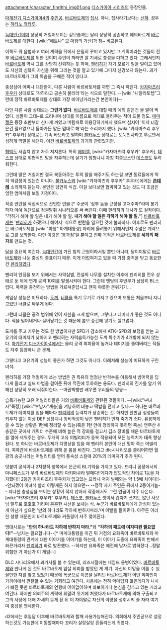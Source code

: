 attachment:/character_finrihhi_img01.png
[[디스가이아 시리즈]]의 등장인물.

[[마계전기 디스가이아4]]의 [[주인공]], [[바르바토제]]의 [[집사]]. 아니, 집사라기보다는 [[신하]]. 성우는 [[하타노 와타루]].

[[늑대인간]]이며 상당히 거칠어보이는 겉모습과는 달리 상당히 공손하고 예의바르게 [[바르바토제]]를 대한다. [wiki:"에트나" 모 마왕의 가신]과 참~ 비교된다.

이쪽도 뭐 음험하고 여러 계략을 뒤에서 은밀히 꾸미고 있지만 그 계획이라는 것들이 전부 [[바르바토제]]를 위한 것이며 주인이 까라면 깔 기세로 충성을 다하고 있다. 그래서인지 [[바르바토제]] 역시 그를 상당히 신뢰하는 듯 하며, [[펜리히]]가 자기 모르게 일을 벌이고 있어도 자신의 심복이 자신을 위해 그러는 것을 알고 있기에 그다지 신경쓰지 않는다. 과거 바르바토제가 그의 목숨을 구해준 적이 있다고.

충성심이 어찌나 대단한지, 다른 사람이 바르바토제를 까면 그 즉시 빡친다. [[카자마츠리 후우카]] 상대로도 '각하라고 공손히 불러라'라는 식으로 말한다. --[wiki:"니알라토텝"그런데 정작 바르바토제를 상대로 가장 비아냥거리는건 본인이다]--

다만 다른 사람 상대로는 '''그런거 없다.''' [[바르바토제]]를 대할 때의 예의 같은건 물 말아 먹었다. 성깔이 그대~로 드러나며 상대를 이름으로 제대로 불러주는 적이 드물 정도. [[에미젤]]은 등장 초반부터 신나게 까였고 버림패로 이용당하기까지 했으며 심지어 '이제 너같은건 필요없으니 돌아가든 말든 맘대로 해'라는 소리까지 했다. [wiki:"카자마츠리 후우카" 후우카] 상대로는 계속 바보라고 말하며 [[불카누스]] 상대로는 도둑천사라고 부르면서 심하게 막말을 해댄다. 이건 [[바르바토제]]의 과거와 관련있지만.

[[협박]]도 서슴치 않고 자주 저지른다. 특히 [[에미젤]], [wiki:"카자마츠리 후우카" 후우카], [[데스코]] 상대로 위협적인 말을 자주하는데 살기가 엄청나니 자칭 최종보스인 [[데스코]]도 두려워한다.

그런데 말은 거칠지만 결국 북돋아주는 투의 말을 해주기도 하는걸 보면 동료들에게 딱히 악감정이 있는건 아니다. [[불카누스]]와 [wiki:"카자마츠리 후우카" 후우카]에게는 '''[[츤데레]]''' 소리까지 듣는다. 본인은 당연히 식겁. 이걸 보다보면 협박하고 있는 것도 다 조금은 엄한 엄마처럼 보일 지경이다.

작중 반란을 직접적으로 선언한 인물.[* 주군이 '정부 놈들 근성을 고쳐주마!'라며 봉기하자 아예 독단으로 정권탈취 시나리오를 써 버린다. 이때 펜리히의 대사가 또 걸작이다. "각하가 해야 할 일은 내가 해야 할 일. '''내가 해야 할 일은 각하가 해야 할 일.'''"] [[바르바토제]]는 '[[펜리히]]가 하쟀으니 해야지' 식으로 반란을 일으킨 것에 불과하다. 이후로도 펜리히는 바르바토제를 [wiki:"마왕" 마계대통령] 자리에 올려놓기 위해서인지 수많은 계략으로 그를 보좌한다. 다만 이것은 '통과점'일 뿐이고 진짜 목적은 바르바토제를 '''세계의 패자'''로 만드는 것.

[[달]]을 중요히 여긴다. [[늑대인간]]이 가진 힘의 근원이라서일 뿐만 아니라, 달이야말로 [[바르바토제]]와 나눈 충성의 증표이기 때문. 이게 더럽혀지고 있을 때 가장 충격을 받고 동요한건 [[펜리히]]였다.


펜리히 엔딩을 보기 위해서는 사악심벌, 전설의 나무를 설치한 이후에 펜리히를 전우 상태로 둔 뒤에 연계 공격 10회를 발생시켜야 한다. 그런데 엔딩의 후반부가 상당히 BL스럽다. 마력을 충천하는 방법을 가르쳐준답시고 왠지 야릇한 분위기가...

게임상 성능은 미묘하다. [[도끼]], [[너클]]을 특기 무기로 가지고 있으며 보통은 처음부터 지니고있던 너클로 싸우게 된다.

그런데 너클은 공격 범위에 있어 제한을 크게 받으며, 그렇다고 데미지가 좋은 것도 아니다. 적을 밀어내거나 끌어당기는 것 때문에 콤보 중간에 넣기도 껄끄럽다.

도끼를 주고 키우는 것도 한 방법이지만 SPD가 감소해서 ATK+SPD의 보정을 받는 고유기의 대미지가 낮아지고 펜리히는 자력습득가능한 도끼 특수기가 4개밖에 되지 않는다. [[마계전기 디스가이아4]]에서는 물리 공격 회피율이 높거나 데미지를 줄여버리는 적들도 자주 등장하니 큰 문제.

그렇다고 고유기의 성능이 좋은가 하면 그것도 아니다. 이래저래 성능이 미묘하게 구린 녀석.

펜리히를 가장 적절하게 쓰는 방법은 권 특유의 엄청난 반격수를 이용해서 방어력을 딥다게 올리고 실드 마법을 걸어준 뒤에 적진에 투하하는 용도다. 펜리히의 진가를 알기 위해선 상당히 오래 써줘야한다. --마권빅뱅만 배우면 우리들의 영웅--

습득가능한 고유 어빌리티들은 거의 [[바르바토제]]와 관련된 것들이다. --[wiki:"부녀자"특정] [wiki:"부남자"계층]을 겨냥하여 대놓고 떡밥을 던지고 있다.-- 하나는 바르바토제가 데미지를 입을 때마다 [[펜리히]]의 능력치가 상승하는 것. 하지만 웬만큼 정성들여 키우지 않는 이상 DEF 성장치나 장비적성이 낮은 펜리히가 먼저 죽기가 쉽다. 유용하게 쓸 수 있는 상황은 1턴에 정리할 수 있는(혹은 1턴 안에 정리하지 못하면 죽는) 연무산 4층같은 곳에서 캐릭터 수준에 비해 높은 적 강화를 걸고서 깁스 장비를 채운 바르바토제를 옆에 세워주는 경우. 두개의 고유 어빌리티가 중복 적용되어 모든 능력치가 대폭 향상된다. 또 하나는 바르바토제가 치명상을 입을 때 펜리히 본인이 대신 맞아 죽는 어빌리티. 여하간에 바르바토제를 위해 온 몸을 바친다. 그리고 dlc시나리오를 클리어하면 월광의 송곳니라는 어빌리티를 얻어 풍속성 스킬에 20%의 데미지가 추가 된다.


덧붙여 공식이나 2차창작 양쪽에서 은근히 BL기믹을 가지고 있다. 프리니 공장에서의 마니페스트가 무려 바르바토제의 다키마쿠라 발매다!!게다가 압도적인 차이로 1등을 차지했다!! 2등인 카자마츠리 후우카가 입고있는 프리니 저지 발매와는 약 1.5배 차이다!!--안되겠어 이녀석 빨리 어떻게든 하지 않으면-- --정작 자기 주인은 뒤에서 2등이거늘-- 지나친 충성심을 보이는 상황이 적지 않아서 작중에서도 그런 언급이 자주 나온다. [wiki:"카자마츠리 후우카" 후우카], [[데스코]], [[불카누스]] 셋이서 갑자기 쓰지도 않던 사모님 말투로 호호호 거리며 훈훈한 시선을 보내는 식. 누군가 바르바토제에게 관심이 있는게 아닌가 싶으면 '만의 하나라도 각하께 반하지마라.'며 이빨을 들이민다. 아무튼 이러한 성향 때문인지 바르바토제와 커플링이 자주 맺어진다.

명대사로는 '''"만의 하나라도 각하께 반하지 마라."'''와 '''"각하의 패도에 여자따윈 필요없다!"'''--남자는 필요합니다--[* 마계대통령을 이긴 뒤 거점의 요화족이 바르바토제와 마계대통령의 관계에 대한 이야기를 이야기를 하는데, 이 이야기 도중에 요화족이 반해서 화끈거리자 [[펜리히]]가 바로 발끈했다. --하지만 요화족은 예전에 남자로 밝혀졌다...정말 위험한 거 아닌가 이 게임--]

DLC 시나리오에서 과거사를 볼 수 있는데, 리즈시절에는 네임드 용병이었다. [[바르바토제]]와 만나게 된 것도 바르바토제 암살 의뢰를 받았던 게 계기. 자신의 야망을 이룰 수 있을만한 자를 찾고 있었기 때문에 폭군으로 이름을 날리던 바르바토제가 어떤 악마인지 가까이에서 관찰할 수 있는 기회라고 여긴다. 처음에는 전혀 악마답지 않은데다가 나사가 빠진 듯한 바르바토제의 언행에 어이없어하며 바보이거나 본심을 감추고 있는 거라고 여긴다. 하지만 의뢰주의 계략에 휘말려 위기에 처했다가 바르바토제에 의해 구출되고 그의 사상에 대해 자세히 듣게 된 뒤 이 자야말로 자신의 야망을 성취시켜 줄 자라 여기며 충성을 맹세한다.

d2에서는 후일담 이후에 바르바토제와 함깨 사용가능해진다.
의회에서 주인공으로 설정하는것도 가능한데 이동할때마다 꼬리가 살랑살랑 흔들리는게 귀엽다.
